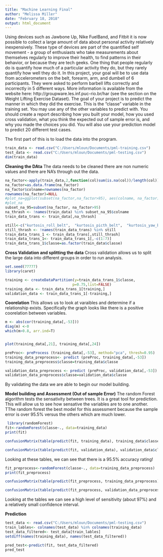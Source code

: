 ---
title: "Machine Learning Final"
author: "Melissa Miller"
date: "February 18, 2018"
output: html_document
---

Using devices such as Jawbone Up, Nike FuelBand, and Fitbit it is now possible to collect a large amount of data about personal activity relatively inexpensively. These type of devices are part of the quantified self movement - a group of enthusiasts who take measurements about themselves regularly to improve their health, to find patterns in their behavior, or because they are tech geeks. One thing that people regularly do is quantify how much of a particular activity they do, but they rarely quantify how well they do it. In this project, your goal will be to use data from accelerometers on the belt, forearm, arm, and dumbell of 6 participants. They were asked to perform barbell lifts correctly and incorrectly in 5 different ways. More information is available from the website here: http://groupware.les.inf.puc-rio.br/har (see the section on the Weight Lifting Exercise Dataset).
The goal of your project is to predict the manner in which they did the exercise. This is the "classe" variable in the training set. You may use any of the other variables to predict with. You should create a report describing how you built your model, how you used cross validation, what you think the expected out of sample error is, and why you made the choices you did. You will also use your prediction model to predict 20 different test cases. 

The first part of this is to load the data into the program.  

```{r}

train_data <- read.csv("C:/Users/mloun/Documents/pml-training.csv")
test_data <- read.csv("C:/Users/mloun/Documents/pml-testing.csv")
dim(train_data)
```

**Cleaning the DAta** 
The data needs to be cleaned there are non numeric values and there are NA's through out the data.  


```{r}
na_factor<-apply(train_data,2,function(col)sum(is.na(col))/length(col))*100
na_factor=as.data.frame(na_factor)
na_factor$colname=rownames(na_factor)
rownames(na_factor)=NULL
#plot_na=ggplot(subset(na_factor,na_factor>95), aes(colname, na_factor))+geom_bar(stat="identity")+coord_flip()
#plot_na
subset_na_95=subset(na_factor, na_factor>95)
na_thrash <- !names(train_data) %in% subset_na_95$colname
train_data_trans <- train_data[,na_thrash] 
```

```{r}
still<-c("kurtosis_roll_belt",  "kurtosis_picth_belt",  "kurtosis_yaw_belt",    "skewness_roll_belt",   "skewness_roll_belt.1", "skewness_yaw_belt", "max_yaw_belt", "min_yaw_belt", "amplitude_yaw_belt", "kurtosis_roll_arm", "kurtosis_picth_arm",   "kurtosis_yaw_arm", "skewness_roll_arm",    "skewness_pitch_arm",   "skewness_yaw_arm", "kurtosis_roll_arm",    "kurtosis_picth_arm",   "kurtosis_yaw_arm", "skewness_roll_arm",    "skewness_pitch_arm",   "skewness_yaw_arm", "kurtosis_roll_dumbbell",   "kurtosis_picth_dumbbell",  "kurtosis_yaw_dumbbell",    "skewness_roll_dumbbell",   "skewness_pitch_dumbbell",  "skewness_yaw_dumbbell" , "max_yaw_dumbbell" ,"min_yaw_dumbbell" ,"amplitude_yaw_dumbbell", "max_yaw_forearm", "max_yaw_forearm", "min_yaw_forearm","kurtosis_picth_forearm", "skewness_yaw_forearm","amplitude_yaw_forearm","kurtosis_picth_forearm","kurtosis_yaw_forearm","skewness_roll_forearm","kurtosis_roll_forearm","skewness_pitch_forearm")
still_thrash <- !names(train_data_trans) %in% still
train_data_trans_1 <- train_data_trans[,still_thrash] 
train_data_trans_1<- train_data_trans_1[,-c(1:7)]
train_data_trans_1$classe=as.factor(train_data$classe)
```

**Cross Validation and splitting the data** 
Cross validation allows us to split the large data into different groups in order to run analysis.  
```{r}
set.seed(77777)
library(caret)

training <- createDataPartition(y=train_data_trans_1$classe,
                               p=0.75,list=FALSE)
training_data <- train_data_trans_1[training,]
validation_data <- train_data_trans_1[-training,]
```
**Coorelation**
This allows us to look at varaibles and determine if a relationship exists. Specifically the graph looks like there is a positive coorelation between variables.   
```{r}
m <- abs(cor(training_data[,-53]))
diag(m) <-0
which(m>0.8, arr.ind=T)


plot(training_data[,21], training_data[,24])
```

```{r}
preProc<- preProcess (training_data[,-53], method="pca", thresh=0.95)
training_data_preprocess<- predict (preProc, training_data[,-53])
training_data_preprocess$classe=training_data$classe

validation_data_preprocess <- predict (preProc, validation_data[,-53])
validation_data_preprocess$classe=validation_data$classe
```
By validating the data we are able to begin our model building.  

**Model building and Assessment (Out of sample Error)**
 The random Forest algorithm tests the sensativity between trees.  It is a great tool for prediction.  This will allow us to see how sensative the variables are to one another.  TThe random forest the best model for this assessment because the sample error is over 95.5% versus the others which are much lower.  
 
```{r}
 library(randomForest)
fit<-randomForest(classe~., data=training_data)
print(fit)

confusionMatrix(table(predict(fit, training_data), training_data$classe))

confusionMatrix(table(predict(fit, validation_data), validation_data$classe))
```

Looking at these tables, we can see that there is a 95.5% accuracy rating! 

```{r}
fit_preprocess<-randomForest(classe~., data=training_data_preprocess)
print(fit_preprocess)

confusionMatrix(table(predict(fit_preprocess, training_data_preprocess), training_data_preprocess$classe))

confusionMatrix(table(predict(fit_preprocess, validation_data_preprocess), validation_data_preprocess$classe))
```
Looking at the tables we can see a high level of sensitivity (about 97%) and a relatively small confidence interval.  

**Prediction** 
```{r}
test_data <- read.csv("C:/Users/mloun/Documents/pml-testing.csv")
train_lables<- colnames(test_data) %in% colnames(training_data)
test_data_filtered<- test_data[train_lables]
setdiff(names(training_data), names(test_data_filtered))

pred_test<-predict(fit, test_data_filtered)
pred_test
```

